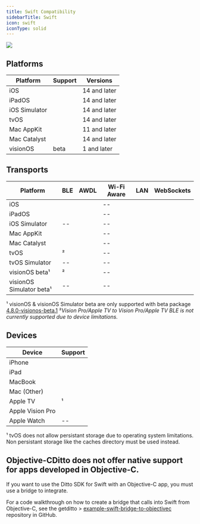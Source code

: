 ```yaml
---
title: Swift Compatibility
sidebarTitle: Swift
icon: swift
iconType: solid
---
```


<Frame>
  <img src="/images/v4.9/release-1.webp"/>
</Frame>

## Platforms

| **Platform** | **Support** | **Versions** |
| --- | --- | --- |
| iOS | <Icon icon="check" iconType="solid" /> | 14 and later |
| iPadOS | <Icon icon="check" iconType="solid" /> | 14 and later |
| iOS Simulator | <Icon icon="check" iconType="solid" /> | 14 and later |
| tvOS | <Icon icon="check" iconType="solid" /> | 14 and later |
| Mac AppKit | <Icon icon="check" iconType="solid" /> | 11 and later |
| Mac Catalyst | <Icon icon="check" iconType="solid" /> | 14 and later |
| visionOS | beta | 1 and later |

## Transports
| **Platform** | **BLE** | **AWDL** | **Wi-Fi Aware** | **LAN** | **WebSockets** |
| --- | --- | --- | --- | --- | --- |
| iOS | <Icon icon="check" iconType="solid" /> | <Icon icon="check" iconType="solid" /> | \-- | <Icon icon="check" iconType="solid" /> | <Icon icon="check" iconType="solid" /> |
| iPadOS | <Icon icon="check" iconType="solid" /> | <Icon icon="check" iconType="solid" /> | \-- | <Icon icon="check" iconType="solid" /> | <Icon icon="check" iconType="solid" /> |
| iOS Simulator | \-- | <Icon icon="check" iconType="solid" /> | \-- | <Icon icon="check" iconType="solid" /> | <Icon icon="check" iconType="solid" /> |
| Mac AppKit | <Icon icon="check" iconType="solid" /> | <Icon icon="check" iconType="solid" /> | \-- | <Icon icon="check" iconType="solid" /> | <Icon icon="check" iconType="solid" /> |
| Mac Catalyst | <Icon icon="check" iconType="solid" /> | <Icon icon="check" iconType="solid" /> | \-- | <Icon icon="check" iconType="solid" /> | <Icon icon="check" iconType="solid" /> |
| tvOS | <Icon icon="check" iconType="solid" />² | <Icon icon="check" iconType="solid" /> | \-- | <Icon icon="check" iconType="solid" /> | <Icon icon="check" iconType="solid" /> |
| tvOS Simulator | \-- | <Icon icon="check" iconType="solid" /> | \-- | <Icon icon="check" iconType="solid" /> | <Icon icon="check" iconType="solid" /> |
| visionOS beta¹ | <Icon icon="check" iconType="solid" />² | <Icon icon="check" iconType="solid" /> | \-- | <Icon icon="check" iconType="solid" /> | <Icon icon="check" iconType="solid" /> |
| visionOS Simulator beta¹ | \-- | <Icon icon="check" iconType="solid" /> | \-- | <Icon icon="check" iconType="solid" /> | <Icon icon="check" iconType="solid" /> |

¹ visionOS & visionOS Simulator beta are only supported with beta package [4.8.0-visionos-beta.1](https://github.com/getditto/DittoSwiftPackage/releases/tag/4.8.0-visionos-beta.1 "4.8.0-visionos-beta.1") ²*Vision Pro/Apple TV to Vision Pro/Apple TV BLE is not currently supported due to device limitations.*

## Devices

| **Device** | **Support** |
| --- | --- |
| iPhone | <Icon icon="check" iconType="solid" /> |
| iPad | <Icon icon="check" iconType="solid" /> |
| MacBook | <Icon icon="check" iconType="solid" /> |
| Mac (Other) | <Icon icon="check" iconType="solid" /> |
| Apple TV | <Icon icon="check" iconType="solid" />¹ |
| Apple Vision Pro | <Icon icon="check" iconType="solid" /> |
| Apple Watch | \-- |

¹ tvOS does not allow persistant storage due to operating system limitations. Non persistant storage like the caches directory must be used instead.

## Objective-CDitto does not offer native support for apps developed in Objective-C.

<Info>
  If you want to use the Ditto SDK for Swift with an Objective-C app, you must use a bridge to integrate.

For a code walkthrough on how to create a bridge that calls into Swift from Objective-C, see the getditto > [example-swift-bridge-to-objectivec](https://github.com/getditto/example-swift-bridge-to-objectivec "example-swift-bridge-to-objectivec") repository in GitHub.
</Info>
